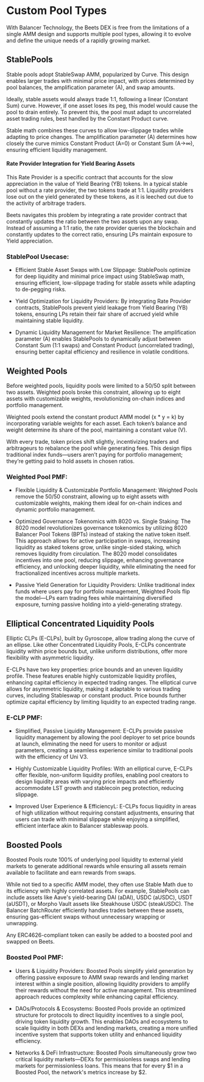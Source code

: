 # Custom Pool Types 

With Balancer Technology, the Beets DEX is free from the limitations of a single AMM design and supports multiple pool types, allowing it to evolve and define the unique needs of a rapidly growing market. 

## StablePools 
Stable pools adopt StableSwap AMM, popularized by Curve. This design enables larger trades with minimal price impact, with prices determined by pool balances, the amplification parameter (A), and swap amounts.

Ideally, stable assets would always trade 1:1, following a linear (Constant Sum) curve. However, if one asset loses its peg, this model would cause the pool to drain entirely. To prevent this, the pool must adapt to uncorrelated asset trading rules, best handled by the Constant Product curve.

Stable math combines these curves to allow low-slippage trades while adapting to price changes. The amplification parameter (A) determines how closely the curve mimics Constant Product (A=0) or Constant Sum (A→∞), ensuring efficient liquidity management.

#### Rate Provider Integration for Yield Bearing Assets 


This Rate Provider is a specific contract that accounts for the slow appreciation in the value of Yield Bearing (YB) tokens. In a typical stable pool without a rate provider, the two tokens trade at 1:1. Liquidity providers lose out on the yield generated by these tokens, as it is leeched out due to the activity of arbitrage traders.

Beets navigates this problem by integrating a rate provider contract that constantly updates the ratio between the two assets upon any swap. Instead of assuming a 1:1 ratio, the rate provider queries the blockchain and constantly updates to the correct ratio, ensuring LPs maintain exposure to Yield appreciation.


### StablePool Usecase: 

* Efficient Stable Asset Swaps with Low Slippage: StablePools optimize for deep liquidity and minimal price impact using StableSwap math, ensuring efficient, low-slippage trading for stable assets while adapting to de-pegging risks.

* Yield Optimization for Liquidity Providers: By integrating Rate Provider contracts, StablePools prevent yield leakage from Yield Bearing (YB) tokens, ensuring LPs retain their fair share of accrued yield while maintaining stable liquidity.

* Dynamic Liquidity Management for Market Resilience: The amplification parameter (A) enables StablePools to dynamically adjust between Constant Sum (1:1 swaps) and Constant Product (uncorrelated trading), ensuring better capital efficiency and resilience in volatile conditions.


## Weighted Pools
Before weighted pools, liquidity pools were limited to a 50/50 split between two assets. Weighted pools broke this constraint, allowing up to eight assets with customizable weights, revolutionizing on-chain indices and portfolio management.

Weighted pools extend the constant product AMM model (x * y = k) by incorporating variable weights for each asset. Each token’s balance and weight determine its share of the pool, maintaining a constant value (V).

With every trade, token prices shift slightly, incentivizing traders and arbitrageurs to rebalance the pool while generating fees. This design flips traditional index funds—users aren’t paying for portfolio management; they’re getting paid to hold assets in chosen ratios.

### Weighted Pool PMF:

* Flexible Liquidity & Customizable Portfolio Management: Weighted Pools remove the 50/50 constraint, allowing up to eight assets with customizable weights, making them ideal for on-chain indices and dynamic portfolio management.

* Optimized Governance Tokenomics with 8020 vs. Single Staking: The 8020 model revolutionizes governance tokenomics by utilizing 8020 Balancer Pool Tokens (BPTs) instead of staking the native token itself. This approach allows for active participation in swaps, increasing liquidity as staked tokens grow, unlike single-sided staking, which removes liquidity from circulation. The 8020 model consolidates incentives into one pool, reducing slippage, enhancing governance efficiency, and unlocking deeper liquidity, while eliminating the need for fractionalized incentives across multiple markets.

* Passive Yield Generation for Liquidity Providers: Unlike traditional index funds where users pay for portfolio management, Weighted Pools flip the model—LPs earn trading fees while maintaining diversified exposure, turning passive holding into a yield-generating strategy.

## Elliptical Concentrated Liquidity Pools
Elliptic CLPs (E-CLPs), built by Gyroscope, allow trading along the curve of an ellipse. Like other Concentrated Liquidity Pools, E-CLPs concentrate liquidity within price bounds but, unlike uniform distributions, offer more flexibility with asymmetric liquidity.

E-CLPs have two key properties: price bounds and an uneven liquidity profile. These features enable highly customizable liquidity profiles, enhancing capital efficiency in expected trading ranges. The elliptical curve allows for asymmetric liquidity, making it adaptable to various trading curves, including Stableswap or constant product. Price bounds further optimize capital efficiency by limiting liquidity to an expected trading range.

### E-CLP PMF:

* Simplified, Passive Liquidity Management: E-CLPs provide passive liquidity management by allowing the pool deployer to set price bounds at launch, eliminating the need for users to monitor or adjust parameters, creating a seamless experience similar to traditional pools with the efficiency of Uni V3.

* Highly Customizable Liquidity Profiles: With an elliptical curve, E-CLPs offer flexible, non-uniform liquidity profiles, enabling pool creators to design liquidity areas with varying price impacts and efficiently accommodate LST growth and stablecoin peg protection, reducing slippage.

* Improved User Experience & EfficiencyL: E-CLPs focus liquidity in areas of high utilization without requiring constant adjustments, ensuring that users can trade with minimal slippage while enjoying a simplified, efficient interface akin to Balancer stableswap pools.

## Boosted Pools
Boosted Pools route 100% of underlying pool liquidity to external yield markets to generate additional rewards while ensuring all assets remain available to facilitate and earn rewards from swaps.

While not tied to a specific AMM model, they often use Stable Math due to its efficiency with highly correlated assets. For example, StablePools can include assets like Aave's yield-bearing DAI (aDAI), USDC (aUSDC), USDT (aUSDT), or Morpho Vault assets like Steakhouse USDC (steakUSDC). The Balancer BatchRouter efficiently handles trades between these assets, ensuring gas-efficient swaps without unnecessary wrapping or unwrapping.

Any ERC4626-compliant token can easily be added to a boosted pool and swapped on Beets.

### Boosted Pool PMF:

* Users & Liquidity Providers: Boosted Pools simplify yield generation by offering passive exposure to AMM swap rewards and lending market interest within a single position, allowing liquidity providers to amplify their rewards without the need for active management. This streamlined approach reduces complexity while enhancing capital efficiency.

* DAOs/Protocols & Ecosystems: Boosted Pools provide an optimized structure for protocols to direct liquidity incentives to a single pool, driving token liquidity growth. This enables DAOs and ecosystems to scale liquidity in both DEXs and lending markets, creating a more unified incentive system that supports token utility and enhanced liquidity efficiency.

* Networks & DeFi Infrastructure: Boosted Pools simultaneously grow two critical liquidity markets—DEXs for permissionless swaps and lending markets for permissionless loans. This means that for every $1 in a Boosted Pool, the network's metrics increase by $2.
